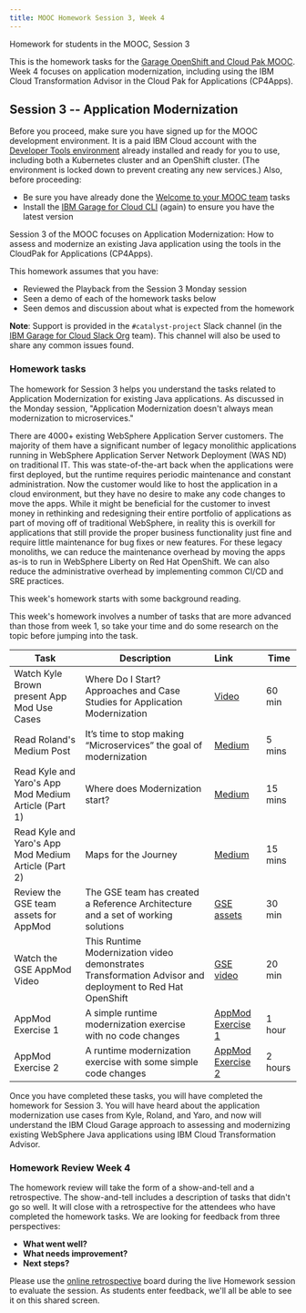 ```yaml
---
title: MOOC Homework Session 3, Week 4
---
```


<PageDescription>

Homework for students in the MOOC, Session 3

</PageDescription>

This is the homework tasks for the [Garage OpenShift and Cloud Pak MOOC](/homework/teams). Week 4 focuses on application modernization, including using the IBM Cloud Transformation Advisor in the Cloud Pak for Applications (CP4Apps).

## Session 3 -- Application Modernization

<InlineNotification>

Before you proceed, make sure you have signed up for the MOOC development environment. It is a paid IBM Cloud account with the [Developer Tools environment](/overview) already installed and ready for you to use, including both a Kubernetes cluster and an OpenShift cluster. (The environment is locked down to prevent creating any new services.) Also, before proceeding:
- Be sure you have already done the [Welcome to your MOOC team](/homework/teams) tasks
- Install the [IBM Garage for Cloud CLI](/getting-started/cli) (again) to ensure you have the latest version

</InlineNotification>

Session 3 of the MOOC focuses on Application Modernization: How to assess and modernize an existing Java application using the tools in the CloudPak for Applications (CP4Apps).

This homework assumes that you have:
 - Reviewed the Playback from the Session 3 Monday session
 - Seen a demo of each of the homework tasks below
 - Seen demos and discussion about what is expected from the homework

<InlineNotification>

**Note**: Support is provided in the `#catalyst-project` Slack channel (in the [IBM Garage for Cloud Slack Org](http://ibm-garage.slack.com) team). This channel will also be used to share any common issues found.

</InlineNotification>

### Homework tasks

The homework for Session 3 helps you understand the tasks related to Application Modernization for existing Java applications. As discussed in the Monday session, "Application Modernization doesn't always mean modernization to microservices."

There are 4000+ existing WebSphere Application Server customers. The majority of them have a significant number of legacy monolithic applications running in WebSphere Application Server Network Deployment (WAS ND) on traditional IT. This was state-of-the-art back when the applications were first deployed, but the runtime requires periodic maintenance and constant administration. Now the customer would like to host the application in a cloud environment, but they have no desire to make any code changes to move the apps. While it might be beneficial for the customer to invest money in rethinking and redesigning their entire portfolio of applications as part of moving off of traditional WebSphere, in reality this is overkill for applications that still provide the proper business functionality just fine and require little maintenance for bug fixes or new features. For these legacy monoliths, we can reduce the maintenance overhead by moving the apps as-is to run in WebSphere Liberty on Red Hat OpenShift. We can also reduce the administrative overhead by implementing common CI/CD and SRE practices.

This week's homework starts with some background reading.

This week's homework involves a number of tasks that are more advanced than those from week 1, so take your time and do some research on the topic before jumping into the task.

| Task                            | Description         | Link        | Time    |
| --------------------------------| ------------------  |:----------- |---------|
| Watch Kyle Brown present App Mod Use Cases| Where Do I Start? Approaches and Case Studies for Application Modernization | [Video](https://www.ustream.tv/recorded/124074109) | 60 min |
| Read Roland's Medium Post | It’s time to stop making “Microservices” the goal of modernization |[Medium](https://medium.com/ibm-garage/its-time-to-stop-making-microservices-the-goal-of-modernization-71758b400287) | 5 mins |
| Read Kyle and Yaro's App Mod Medium Article (Part 1) | Where does Modernization start? |[Medium](https://medium.com/ibm-garage/the-steps-to-application-modernization-for-the-cloud-part-1-7ac07515dc16) | 15 mins |
| Read Kyle and Yaro's App Mod Medium Article (Part 2) | Maps for the Journey | [Medium](https://medium.com/ibm-garage/maps-for-the-journey-950153ed39ce) | 15 mins |
| Review the GSE team assets for AppMod | The GSE team has created a Reference Architecture and a set of working solutions | [GSE assets](https://ibm-cloud-architecture.github.io/cloudpak-for-applications/) | 30 min |
| Watch the GSE AppMod Video | This Runtime Modernization video demonstrates Transformation Advisor and deployment to Red Hat OpenShift | [GSE video](https://mediacenter.ibm.com/media/Cloud+Pak+for+Applications+-+WebSphere+Runtime+Modernization/1_x1xntvmz) | 20 min |
| AppMod Exercise 1 | A simple runtime modernization exercise with no code changes | [AppMod Exercise 1](/practical/appmod-exercise1) | 1 hour |
| AppMod Exercise 2 | A runtime modernization exercise with some simple code changes | [AppMod Exercise 2](/practical/appmod-exercise2) | 2 hours |

Once you have completed these tasks, you will have completed the homework for Session 3. You will have heard about the application modernization use cases from Kyle, Roland, and Yaro, and now will understand the IBM Cloud Garage approach to assessing and modernizing existing WebSphere Java applications using IBM Cloud Transformation Advisor.

### Homework Review Week 4

The homework review will take the form of a show-and-tell and a retrospective. The show-and-tell includes a description of tasks that didn't go so well. It will close with a retrospective for the attendees who have completed the homework tasks. We are looking for feedback from three perspectives:

- **What went well?**
- **What needs improvement?**
- **Next steps?**

Please use the [online retrospective](https://reetro-io.herokuapp.com/board/5dc4fca0074a5400170d9c93/5df194f6578a000017d8c437) board during the live Homework session to evaluate the session. As students enter feedback, we'll all be able to see it on this shared screen.
